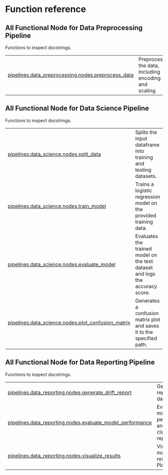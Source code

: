 # Function reference {.doc .doc-index}

## All Functional Node for Data Preprocessing Pipeline

Functions to inspect docstrings.

| | |
| --- | --- |
| [pipelines.data_preprocessing.nodes.preprocess_data](pipelines.data_preprocessing.nodes.preprocess_data.qmd#src.anant_ai_839.pipelines.data_preprocessing.nodes.preprocess_data) | Preprocess the data, including encoding and scaling. |

## All Functional Node for Data Science Pipeline

Functions to inspect docstrings.

| | |
| --- | --- |
| [pipelines.data_science.nodes.split_data](pipelines.data_science.nodes.split_data.qmd#src.anant_ai_839.pipelines.data_science.nodes.split_data) | Splits the input dataframe into training and testing datasets. |
| [pipelines.data_science.nodes.train_model](pipelines.data_science.nodes.train_model.qmd#src.anant_ai_839.pipelines.data_science.nodes.train_model) | Trains a logistic regression model on the provided training data. |
| [pipelines.data_science.nodes.evaluate_model](pipelines.data_science.nodes.evaluate_model.qmd#src.anant_ai_839.pipelines.data_science.nodes.evaluate_model) | Evaluates the trained model on the test dataset and logs the accuracy score. |
| [pipelines.data_science.nodes.plot_confusion_matrix](pipelines.data_science.nodes.plot_confusion_matrix.qmd#src.anant_ai_839.pipelines.data_science.nodes.plot_confusion_matrix) | Generates a confusion matrix plot and saves it to the specified path. |

## All Functional Node for Data Reporting Pipeline

Functions to inspect docstrings.

| | |
| --- | --- |
| [pipelines.data_reporting.nodes.generate_drift_report](pipelines.data_reporting.nodes.generate_drift_report.qmd#src.anant_ai_839.pipelines.data_reporting.nodes.generate_drift_report) | Generate a report on data drift. |
| [pipelines.data_reporting.nodes.evaluate_model_performance](pipelines.data_reporting.nodes.evaluate_model_performance.qmd#src.anant_ai_839.pipelines.data_reporting.nodes.evaluate_model_performance) | Evaluate model performance and save the classification report. |
| [pipelines.data_reporting.nodes.visualize_results](pipelines.data_reporting.nodes.visualize_results.qmd#src.anant_ai_839.pipelines.data_reporting.nodes.visualize_results) | Visualize model results using Plotly. |